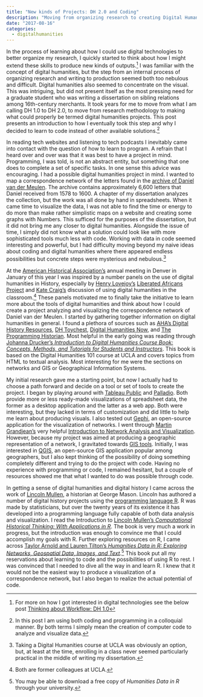 ```yaml
---
title: "New kinds of Projects: DH 2.0 and Coding"
description: "Moving from organizing research to creating Digital Humanities Projects, or why I decided to learn R"
date: "2017-08-16"
categories:
  - digitalhumanities
---
```


In the process of learning about how I could use digital technologies to better organize my research, I quickly started to think about how I might extend these skills to produce new kinds of outputs.[^1] I was familiar with the concept of digital humanities, but the step from an internal process of organizing research and writing to production seemed both too nebulous and difficult. Digital humanities also seemed to concentrate on the visual. This was intriguing, but did not present itself as the most pressing need for a graduate student who was writing a dissertation on sibling relations among 16th-century merchants. It took years for me to move from what I am calling DH 1.0 to DH 2.0, to move from research methodology to making what could properly be termed digital humanities projects. This post presents an introduction to how I eventually took this step and why I decided to learn to code instead of other available solutions.[^2]

In reading tech websites and listening to tech podcasts I inevitably came into contact with the question of how to learn to program. A refrain that I heard over and over was that it was best to have a project in mind. Programming, I was told, is not an abstract entity, but something that one does to complete a set of specific tasks. In one sense this advice was encouraging. I had a possible digital humanities project in mind. I wanted to map a correspondence network of the letters found in the [archive of Daniel van der Meulen](https://www.erfgoedleiden.nl/collecties/archieven/archievenoverzicht/ead/index/zoekterm/meulen/eadid/0096). The archive contains approximately 6,600 letters that Daniel received from 1578 to 1600. A chapter of my dissertation analyzes the collection, but the work was all done by hand in spreadsheets. When it came time to visualize the data, I was not able to find the time or energy to do more than make rather simplistic maps on a website and creating some graphs with Numbers. This sufficed for the purposes of the dissertation, but it did not bring me any closer to digital humanities. Alongside the issue of time, I simply did not know what a solution could look like with more sophisticated tools much less with code. Working with data in code seemed interesting and powerful, but I had difficulty moving beyond my naive ideas about coding and digital humanities where there appeared endless possibilities but concrete steps were mysterious and nebulous.[^3]

At the [American Historical Association’s](http://historians.org) annual meeting in Denver in January of this year I was inspired by a number panels on the use of digital humanities in History, especially by [Henry Lovejoy’s](http://www.colorado.edu/history/henry-lovejoy) [Liberated Africans Project](http://www.liberatedafricans.org) and [Kate Craig’s](https://cla.auburn.edu/history/people/faculty/kate-craig/) discussion of using digital humanities in the classroom.[^4] These panels motivated me to finally take the initiative to learn more about the tools of digital humanities and think about how I could create a project analyzing and visualizing the correspondence network of Daniel van der Meulen. I started by gathering together information on digital humanities in general. I found a plethora of sources such as [AHA’s Digital History Resources](https://www.historians.org/teaching-and-learning/digital-history-resources), [DH Toychest](http://dhresourcesforprojectbuilding.pbworks.com/w/page/69244243/FrontPage), [Digital Humanities Now](http://digitalhumanitiesnow.org), and [The Programming Historian](http://programminghistorian.org). Most helpful in the early going was reading through [Johanna Drucker’s *Introduction to Digital Humanities Course Book: Concepts, Methods, and Tutorials for Students and Instructors*](https://www.scribd.com/document/345432425/Introduction-to-Digital-Humanities-Johanna-Drucker). This book is based on the Digital Humanities 101 course at UCLA and covers topics from HTML to textual analysis. Most interesting for me were the sections on networks and GIS or Geographical Information Systems.

My initial research gave me a starting point, but now I actually had to choose a path forward and decide on a tool or set of tools to create the project. I began by playing around with [Tableau Public](https://public.tableau.com) and [Palladio](http://hdlab.stanford.edu/palladio/). Both provide more or less ready-made visualizations of spreadsheet data, the former as a desktop application and the latter as a web app. Both were interesting, but they lacked in terms of customization and did little to help me learn about producing visuals. I also tested out [Gephi](https://gephi.org), an open-source application for the visualization of networks. I went through [Martin Grandjean’s](http://www.martingrandjean.ch) very helpful [Introduction to Network Analysis and Visualization](http://www.martingrandjean.ch/gephi-introduction/). However, because my project was aimed at producing a geographic representation of a network, I gravitated towards [GIS tools](http://gisgeography.com/mapping-out-gis-software-landscape/). Initially, I was interested in [QGIS](http://www.qgis.org), an open-source GIS application popular among geographers, but I also kept thinking of the possibility of doing something completely different and trying to do the project with code. Having no experience with programming or code, I remained hesitant, but a couple of resources showed me that what I wanted to do was possible through code.

In getting a sense of digital humanities and digital history I came across the work of [Lincoln Mullen](http://lincolnmullen.com), a historian at George Mason. Lincoln has authored a number of digital history projects using the [programming language R](https://www.r-project.org). R was made by statisticians, but over the twenty years of its existence it has developed into a programming language fully capable of both data analysis and visualization. I read the Introduction to [Lincoln Mullen’s *Computational Historical Thinking: With Applications in R*](http://dh-r.lincolnmullen.com). The book is very much a work in progress, but the introduction was enough to convince me that I could accomplish my goals with R. Further exploring resources on R, I came across [Taylor Arnold and Lauren Tilton’s *Humanities Data in R: Exploring Networks, Geospatial Data, Images, and Text*](http://www.springer.com/us/book/9783319207018).[^5] This book put all my reservations about learning to code and the possibilities of using R to rest. I was convinced that I needed to dive all the way in and learn R. I knew that it would not be the easiest way to produce a visualization of a correspondence network, but I also began to realize the actual potential of code.

[^1]:	For more on how I got interested in digital technologies see the below post [Thinking about Workflow: DH 1.0](https://jessesadler.com/post/thinking-about-workflow/)

[^2]:	In this post I am using both coding and programming in a colloquial manner. By both terms I simply mean the creation of computer code to analyze and visualize data.

[^3]:	Taking a Digital Humanities course at UCLA was obviously an option, but, at least at the time, enrolling in a class never seemed particularly practical in the middle of writing my dissertation.

[^4]:	Both are former colleagues at UCLA.

[^5]:	You may be able to download a free copy of *Humanities Data in R* through your university.
